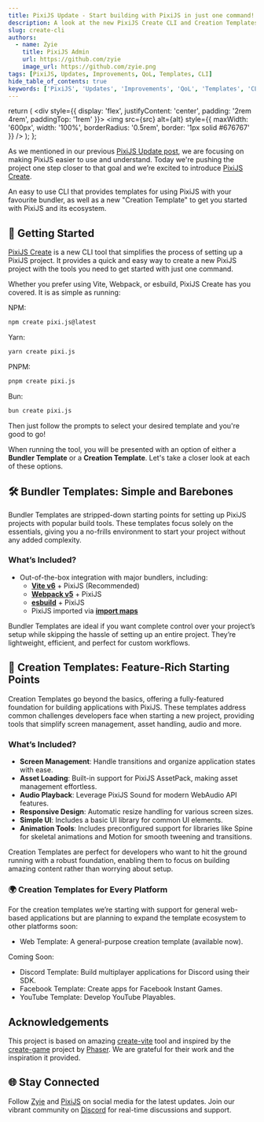 ```yaml
---
title: PixiJS Update - Start building with PixiJS in just one command! 🚀
description: A look at the new PixiJS Create CLI and Creation Templates for easier project setup.
slug: create-cli
authors:
  - name: Zyie
    title: PixiJS Admin
    url: https://github.com/zyie
    image_url: https://github.com/zyie.png
tags: [PixiJS, Updates, Improvements, QoL, Templates, CLI]
hide_table_of_contents: true
keywords: ['PixiJS', 'Updates', 'Improvements', 'QoL', 'Templates', 'CLI']
---
```

  return (
    <div style={{ display: 'flex', justifyContent: 'center', padding: '2rem 4rem', paddingTop: '1rem' }}>
      <img src={src} alt={alt} style={{ maxWidth: '600px', width: '100%', borderRadius: '0.5rem', border: '1px solid #676767' }} />
    </div>
  );
};

As we mentioned in our previous [PixiJS Update post](/blog/better-docs-v8), we are focusing on making PixiJS easier to use and understand.
Today we're pushing the project one step closer to that goal and we’re excited to introduce [PixiJS Create](https://github.com/pixijs/create-pixi).

An easy to use CLI that provides templates for using PixiJS with your favourite bundler, as well as a new "Creation Template" to get you started with PixiJS and its ecosystem.

<Gif src="/images/blog/pixi-create-demo.gif" alt="PixiJS Create CLI Demo" />

<!--truncate-->

## 🚀 Getting Started

[PixiJS Create](https://github.com/pixijs/create-pixi) is a new CLI tool that simplifies the process of setting up a PixiJS project. It provides a quick and easy way to create a new PixiJS project
with the tools you need to get started with just one command.

Whether you prefer using Vite, Webpack, or esbuild, PixiJS Create has you covered.
It is as simple as running:

NPM:

```bash
npm create pixi.js@latest
```

Yarn:

```bash
yarn create pixi.js
```

PNPM:

```bash
pnpm create pixi.js
```

Bun:

```bash
bun create pixi.js
```

Then just follow the prompts to select your desired template and you're good to go!

When running the tool, you will be presented with an option of either a **Bundler Template** or a **Creation Template**. Let's take a closer look at each of these options.

## 🛠️ Bundler Templates: Simple and Barebones
Bundler Templates are stripped-down starting points for setting up PixiJS projects with popular build tools. These templates focus solely on the essentials,
giving you a no-frills environment to start your project without any added complexity.

### What’s Included?
- Out-of-the-box integration with major bundlers, including:
    - **[Vite v6](https://vite.dev)** + PixiJS (Recommended)
    - **[Webpack v5](https://webpack.js.org/)** + PixiJS
    - **[esbuild](https://esbuild.github.io/)** + PixiJS
    - PixiJS imported via **[import maps](https://developer.mozilla.org/en-US/docs/Web/HTML/Element/script/type/importmap)**

Bundler Templates are ideal if you want complete control over your project’s setup while skipping the hassle of setting up an entire project.
They’re lightweight, efficient, and perfect for custom workflows.


## 🎨 Creation Templates: Feature-Rich Starting Points
Creation Templates go beyond the basics, offering a fully-featured foundation for building applications with PixiJS. These templates address common challenges
developers face when starting a new project, providing tools that simplify screen management, asset handling, audio and more.

### What’s Included?
- **Screen Management**: Handle transitions and organize application states with ease.
- **Asset Loading**: Built-in support for PixiJS AssetPack, making asset management effortless.
- **Audio Playback**: Leverage PixiJS Sound for modern WebAudio API features.
- **Responsive Design**: Automatic resize handling for various screen sizes.
- **Simple UI**: Includes a basic UI library for common UI elements.
- **Animation Tools**: Includes preconfigured support for libraries like Spine for skeletal animations and Motion for smooth tweening and transitions.

Creation Templates are perfect for developers who want to hit the ground running with a robust foundation, enabling them to focus on building amazing content rather
than worrying about setup.

### 🌍 Creation Templates for Every Platform
For the creation templates we’re starting with support for general web-based applications but are planning to expand the template ecosystem to other platforms soon:

- Web Template: A general-purpose creation template (available now).

Coming Soon:

- Discord Template: Build multiplayer applications for Discord using their SDK.
- Facebook Template: Create apps for Facebook Instant Games.
- YouTube Template: Develop YouTube Playables.

## Acknowledgements

This project is based on amazing [create-vite](https://github.com/vitejs/vite/tree/main/packages/create-vite) tool and inspired by the [create-game](https://github.com/phaserjs/create-game) project by [Phaser](https://phaser.io/).
We are grateful for their work and the inspiration it provided.

## 🌐 Stay Connected

Follow [Zyie](https://bsky.app/profile/zyie.bsky.social) and [PixiJS](https://bsky.app/profile/pixijs.com) on social media for the latest updates. Join our vibrant
community on [Discord](https://discord.gg/nrnDP9wtyX) for real-time discussions and support.

